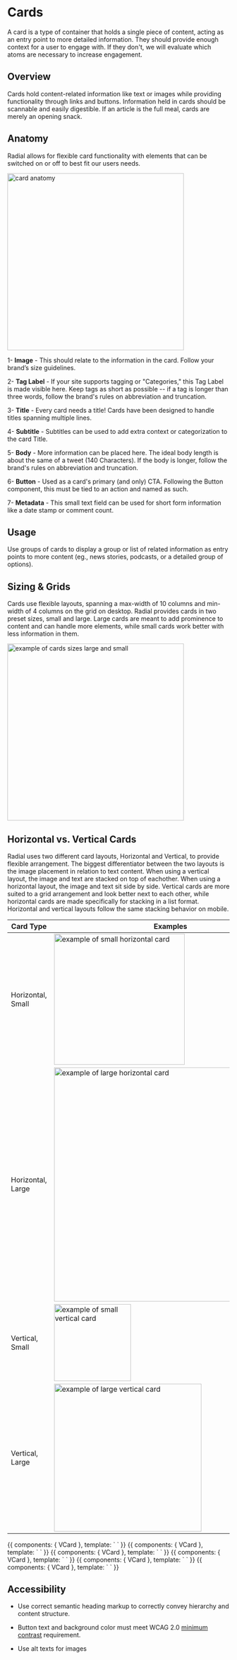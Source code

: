 
<Meta title="Components/Molecules/Cards" />

# Cards

A card is a type of container that holds a single piece of content, acting as an entry point to more detailed information. They should provide enough context for a user to engage with. If they don't, we will evaluate which atoms are necessary to increase engagement.



## Overview

Cards hold content-related information like text or images while providing functionality through links and buttons. Information held in cards should be scannable and easily digestible. If an article is the full meal, cards are merely an opening snack.



## Anatomy

Radial allows for flexible card functionality with elements that can be switched on or off to best fit our users needs.



 <img alt="card anatomy" src="./images/Molecules-Cards-card-anatomy.png" width="400" />

1- **Image** - This should relate to the information in the card. Follow your brand’s size guidelines.

2- **Tag Label** - If your site supports tagging or "Categories," this Tag Label is made visible here. Keep tags as short as possible -- if a tag is longer than three words, follow the brand's rules on abbreviation and truncation.

3- **Title** - Every card needs a title! Cards have been designed to handle titles spanning multiple lines.

4- **Subtitle** - Subtitles can be used to add extra context or categorization to the card Title.

5- **Body** - More information can be placed here. The ideal body length is about the same of a tweet (140 Characters). If the body is longer, follow the brand's rules on abbreviation and truncation.

6- **Button** - Used as a card's primary (and only) CTA. Following the Button component, this must be tied to an action and named as such.

7- **Metadata** - This small text field can be used for short form information like a date stamp or comment count.




## Usage

Use groups of cards to display a group or list of related information as entry points to more content (eg., news stories, podcasts, or a detailed group of options).

## Sizing & Grids

Cards use flexible layouts, spanning a max-width of 10 columns and min-width of 4 columns on the grid on desktop. Radial provides cards in two preset sizes, small and large. Large cards are meant to add prominence to content and can handle more elements, while small cards work better with less information in them.



 <img alt="example of cards sizes large and small" src="./images/Molecules-Cards-sizes.png" width="400" />


## Horizontal vs. Vertical Cards

Radial uses two different card layouts, Horizontal and Vertical, to provide flexible arrangement. The biggest differentiator between the two layouts is the image placement in relation to text content. When using a vertical layout, the image and text are stacked on top of eachother. When using a horizontal layout, the image and text sit side by side. Vertical cards are more suited to a grid arrangement and look better next to each other, while horizontal cards are made specifically for stacking in a list format. Horizontal and vertical layouts follow the same stacking behavior on mobile.



| Card Type | Examples |
| -- | -- |
| Horizontal, Small  | <img alt="example of small horizontal card" src="./images/Molecules-Cards-Small-Horizontal-Card.png" width="296"/> |
| Horizontal, Large  | <img alt="example of large horizontal card" src="./images/Molecules-Cards-Large-Horizontal-Card.png" width="528.5"/>|
| Vertical, Small  | <img alt="example of small vertical card" src="./images/Molecules-Cards-Small-Vertical-Card.png" width="174"/> |
| Vertical, Large  | <img alt="example of large vertical card" src="./images/Molecules-Cards-Large-Vertical-Card.png" width="334"/> |


<Canvas>
    <Story name="Horizontal Small">
        {{
            components: { VCard },
            template: `
<v-card
    image="http://placehold.it/200x200"
    title="Title"
    subtitle="Subtitle"
>
`
        }}
    </Story>
</Canvas>

<Canvas>
    <Story name="Horizontal Small with Gallery Icon">
        {{
            components: { VCard },
            template: `
<v-card
    image="http://placehold.it/200x200"
    title="Title"
    subtitle="Subtitle"
    show-gallery-icon
>
`
        }}
    </Story>
</Canvas>

<Canvas>
    <Story name="Horizontal Large">
        {{
            components: { VCard },
            template: `
<v-card
    class="mod-large"
    image="http://placehold.it/500x500"
    title="Title"
    subtitle="Subtitle"
>
`
        }}
    </Story>
</Canvas>

<Canvas>
    <Story name="Vertical Small">
        {{
            components: { VCard },
            template: `
<v-card
    class="mod-vertical"
    image="http://placehold.it/200x200"
    title="Title"
    subtitle="Subtitle"
>
`
        }}
    </Story>
</Canvas>

<Canvas>
    <Story name="Vertical Large">
        {{
            components: { VCard },
            template: `
<v-card
    class="mod-vertical mod-large"
    image="http://placehold.it/500x500"
    title="Title"
    subtitle="Subtitle"
>
`
        }}
    </Story>
</Canvas>

<Canvas>
    <Story name="Vertical Large with Gallery Icon">
        {{
            components: { VCard },
            template: `
<v-card
    class="mod-vertical mod-large"
    image="http://placehold.it/500x500"
    title="Title"
    subtitle="Subtitle"
    show-gallery-icon
>
`
        }}
    </Story>
</Canvas>

## Accessibility

* Use correct semantic heading markup to correctly convey hierarchy and content structure.

* Button text and background color must meet WCAG 2.0 [minimum contrast](https://www.w3.org/WAI/WCAG21/Understanding/contrast-minimum.html) requirement.

* Use alt texts for images


